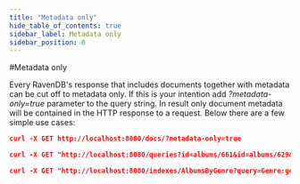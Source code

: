 ```yaml
---
title: "Metadata only"
hide_table_of_contents: true
sidebar_label: Metadata only
sidebar_position: 0
---
```



#Metadata only

Every RavenDB's response that includes documents together with metadata can be cut off to metadata only. If this is your intention add *?metadata-only=true* parameter to the query string.
In result only document metadata will be contained in the HTTP response to a request. Below there are a few simple use cases:

```json 
curl -X GET http://localhost:8080/docs/?metadata-only=true
```

```json 
curl -X GET "http://localhost:8080/queries?id=albums/661&id=albums/629&metadata-only=true"
```

```json 
curl -X GET "http://localhost:8080/indexes/AlbumsByGenre?query=Genre:genres/1&metadata-only=true"
```